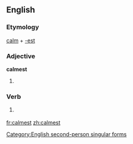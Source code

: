 ==English==

===Etymology===
[[calm]] + [[-est]]

===Adjective===
'''calmest'''

# {{superlative of|calm}}

===Verb===
{{infl|en|verb form}}

# {{archaic}} {{form of|Second-person singular simple present form|calm}}

[[Category:English second-person singular forms]]

[[fr:calmest]]
[[zh:calmest]]